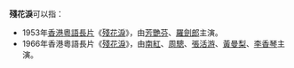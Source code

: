 '''殘花淚'''可以指：
*1953年[[香港|香港]][[粵語長片|粵語長片]]《[[殘花淚_(1953年電影)|殘花淚]]》，由[[芳艷芬|芳艷芬]]、[[羅劍郎|羅劍郎]]主演。
*1966年香港粵語長片《[[殘花淚_(1966年電影)|殘花淚]]》，由[[南紅|南紅]]、[[周驄|周驄]]、[[張活游|張活游]]、[[黃曼梨|黃曼梨]]、[[李香琴|李香琴]]主演。
{{disambig|Cat=三字作品消歧义}}